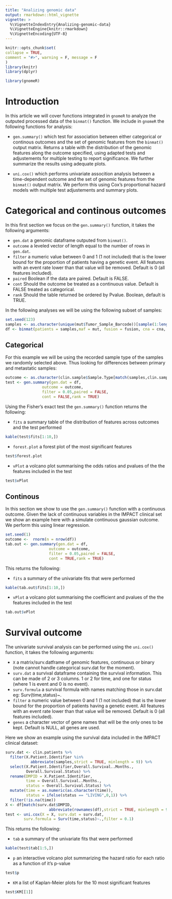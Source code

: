```yaml
---
title: "Analizing genomic data"
output: rmarkdown::html_vignette
vignette: >
  %\VignetteIndexEntry{Analizing-genomic-data}
  %\VignetteEngine{knitr::rmarkdown}
  %\VignetteEncoding{UTF-8}
---
```

  
```r
knitr::opts_chunk$set(
collapse = TRUE,
comment = "#>", warning = F, message = F
)
library(knitr)
library(dplyr)
```

```r
library(gnomeR)
```

# Introduction 

In this article we will cover functions integrated in `gnomeR` to analyze the outputed processed data of the `binmat()` function. We include in `gnomeR` the following functions for analysis:

- `gen.summary()` which test for association between either categorical or continous outcomes and the set of genomic features from the `binmat()` output matrix. Returns a table with the distribution of the genomic features along the outcome specified, using adapted tests and adjustements for multiple testing to report significance. We further summarize the results using adequate plots.

- `uni.cox()` which performs univariate assocition analysis between a time-dependent outcome and the set of genomic features from the `binmat()` output matrix. We perform this using Cox's proportional hazard models with multiple test adjustements and summary plots.

# Categorical and continous outcomes

In this first section we focus on the `gen.summary()` function, it takes the following arguments:

- `gen.dat` a genomic dataframe outputed from `binmat()`.
- `outcome` a leveled vector of length equal to the number of rows in `gen.dat`.
- `filter` a numeric value between 0 and 1 (1 not included) that is the lower bound for the proportion of patients having a genetic event. All features with an event rate lower than that value will be removed. Default is 0 (all features included).
- `paired` Boolean if the data are paired. Default is FALSE.
- `cont` Should the outcome be treated as a continuous value. Default is FALSE treated as categorical.
- `rank` Should the table returned be ordered by Pvalue. Boolean, default is TRUE.

In the following analyses we will be using the following subset of samples:

```r
set.seed(123)
samples <- as.character(unique(mut$Tumor_Sample_Barcode))[sample(1:length(unique(mut$Tumor_Sample_Barcode)), 100, replace=FALSE)]
df <- binmat(patients = samples,maf = mut, fusion = fusion, cna = cna, cna.binary = FALSE)
```

## Categorical

For this example we will be using the recorded sample type of the samples we randomly selected above. Thus looking for differences between primary and metastatic samples:

```r
outcome <- as.character(clin.sample$Sample.Type[match(samples,clin.sample$Sample.Identifier)])
test <- gen.summary(gen.dat = df,
                outcome = outcome,
                filter = 0.05,paired = FALSE,
                cont = FALSE,rank = TRUE)
```

Using the Fisher's exact test the `gen.summary()` function returns the following:

- `fits` a summary table of the distribution of features across outcomes and the test performed

```r
kable(test$fits[1:10,])
```

- `forest.plot` a forest plot of the most significant features

```r
test$forest.plot
```

- `vPlot` a volcano plot summarising the odds ratios and pvalues of the the features included in the test

```r
test$vPlot
```


## Continous 

In this section we show to use the `gen.summary()` function with a continuous outcome. Given the lack of continuous variables in the IMPACT clinical set we show an example here with a simulate continuous gaussian outcome. We perform this using linear regression.

```r
set.seed(1)
outcome <-  rnorm(n = nrow(df))
tab.out <- gen.summary(gen.dat = df,
                   outcome = outcome,
                   filter = 0.05,paired = FALSE,
                   cont = TRUE,rank = TRUE)
```

This returns the following:

- `fits` a summary of the univariate fits that were performed

```r
kable(tab.out$fits[1:10,])
```

- `vPlot` a volcano plot summarising the coefficient and pvalues of the the features included in the test

```r
tab.out$vPlot
```

# Survival outcome

The univariate survival analysis can be performed using the `uni.cox()` function, it takes the following arguments:

- `X` a matrix/surv.datframe of genomic features, continuous or binary (note cannot handle categorical surv.dat for the moment).
- `surv.dat` a survival dataframe containing the survival information. This can be made of 2 or 3 columns. 1 or 2 for time, and one for status (where 1 is event and 0 is no event).
- `surv.formula` a survival formula with names matching those in surv.dat eg: Surv(time,status)~.
- `filter` a numeric value between 0 and 1 (1 not included) that is the lower bound for the proportion of patients having a genetic event. All features with an event rate lower than that value will be removed. Default is 0 (all features included).
- `genes` a character vector of gene names that will be the only ones to be kept. Default is NULL, all genes are used.

Here we show an example using the survival data included in the IMPACT clinical dataset:

```r
surv.dat <- clin.patients %>%
  filter(X.Patient.Identifier %in%
           abbreviate(samples,strict = TRUE, minlength = 9)) %>%
  select(X.Patient.Identifier,Overall.Survival..Months.,
         Overall.Survival.Status) %>%
  rename(DMPID = X.Patient.Identifier,
         time = Overall.Survival..Months.,
         status = Overall.Survival.Status) %>%
  mutate(time = as.numeric(as.character(time)),
         status = ifelse(status == "LIVING",0,1)) %>%
  filter(!is.na(time))
X <- df[match(surv.dat$DMPID,
                   abbreviate(rownames(df),strict = TRUE, minlength = 9)),]
test <- uni.cox(X = X, surv.dat = surv.dat, 
        surv.formula = Surv(time,status)~.,filter = 0.1)
```

This returns the following:

- `tab` a summary of the univariate fits that were performed

```r
kable(test$tab[1:5,])
```

- `p` an interactive volcano plot summarizing the hazard ratio for each ratio as a function of it's p-value

```r
test$p
```

- `KM` a list of Kaplan-Meier plots for the 10 most significant features

```r
test$KM[[1]]
```
